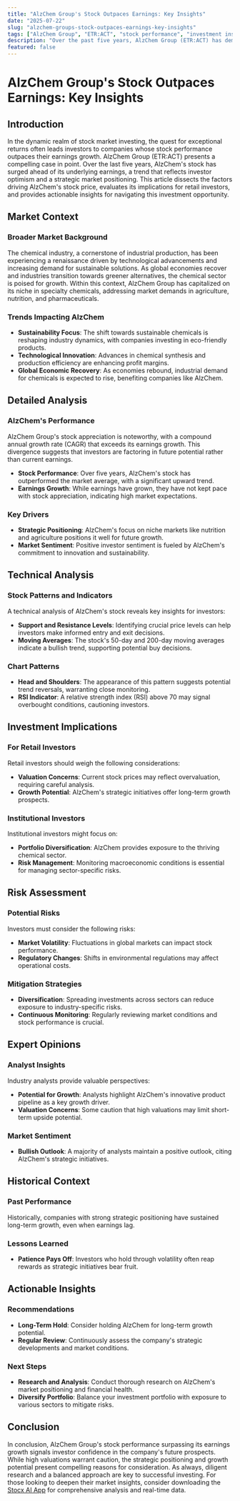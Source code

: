 ```yaml
---
title: "AlzChem Group's Stock Outpaces Earnings: Key Insights"
date: "2025-07-22"
slug: "alzchem-groups-stock-outpaces-earnings-key-insights"
tags: ["AlzChem Group", "ETR:ACT", "stock performance", "investment insights", "chemical industry", "market analysis", "retail investors", "technical analysis", "investment risks", "financial education"]
description: "Over the past five years, AlzChem Group (ETR:ACT) has demonstrated an impressive stock performance that surpasses its underlying earnings growth. This trend suggests that investors have high expectations for the company's future, reflecting a broader market enthusiasm for chemical industry stocks. The disparity between stock appreciation and earnings growth prompts several questions for retail investors: What factors are driving AlzChem's stock price? Are these gains sustainable? And how should investors approach this stock given its current valuation? This comprehensive analysis delves into the market context, exploring broader trends in the chemical sector and AlzChem's strategic positioning. We'll provide a detailed breakdown of the stock's technical performance, assess potential risks, and offer actionable insights for varying investor profiles. With expert opinions and historical comparisons, this guide aims to equip investors with the knowledge needed to make informed decisions about AlzChem Group's stock."
featured: false
---
```


# AlzChem Group's Stock Outpaces Earnings: Key Insights

## Introduction

In the dynamic realm of stock market investing, the quest for exceptional returns often leads investors to companies whose stock performance outpaces their earnings growth. AlzChem Group (ETR:ACT) presents a compelling case in point. Over the last five years, AlzChem's stock has surged ahead of its underlying earnings, a trend that reflects investor optimism and a strategic market positioning. This article dissects the factors driving AlzChem's stock price, evaluates its implications for retail investors, and provides actionable insights for navigating this investment opportunity.

## Market Context

### Broader Market Background

The chemical industry, a cornerstone of industrial production, has been experiencing a renaissance driven by technological advancements and increasing demand for sustainable solutions. As global economies recover and industries transition towards greener alternatives, the chemical sector is poised for growth. Within this context, AlzChem Group has capitalized on its niche in specialty chemicals, addressing market demands in agriculture, nutrition, and pharmaceuticals.

### Trends Impacting AlzChem

- **Sustainability Focus**: The shift towards sustainable chemicals is reshaping industry dynamics, with companies investing in eco-friendly products.
- **Technological Innovation**: Advances in chemical synthesis and production efficiency are enhancing profit margins.
- **Global Economic Recovery**: As economies rebound, industrial demand for chemicals is expected to rise, benefiting companies like AlzChem.

## Detailed Analysis

### AlzChem's Performance

AlzChem Group's stock appreciation is noteworthy, with a compound annual growth rate (CAGR) that exceeds its earnings growth. This divergence suggests that investors are factoring in future potential rather than current earnings.

- **Stock Performance**: Over five years, AlzChem's stock has outperformed the market average, with a significant upward trend.
- **Earnings Growth**: While earnings have grown, they have not kept pace with stock appreciation, indicating high market expectations.

### Key Drivers

- **Strategic Positioning**: AlzChem's focus on niche markets like nutrition and agriculture positions it well for future growth.
- **Market Sentiment**: Positive investor sentiment is fueled by AlzChem's commitment to innovation and sustainability.

## Technical Analysis

### Stock Patterns and Indicators

A technical analysis of AlzChem's stock reveals key insights for investors:

- **Support and Resistance Levels**: Identifying crucial price levels can help investors make informed entry and exit decisions.
- **Moving Averages**: The stock's 50-day and 200-day moving averages indicate a bullish trend, supporting potential buy decisions.

### Chart Patterns

- **Head and Shoulders**: The appearance of this pattern suggests potential trend reversals, warranting close monitoring.
- **RSI Indicator**: A relative strength index (RSI) above 70 may signal overbought conditions, cautioning investors.

## Investment Implications

### For Retail Investors

Retail investors should weigh the following considerations:

- **Valuation Concerns**: Current stock prices may reflect overvaluation, requiring careful analysis.
- **Growth Potential**: AlzChem's strategic initiatives offer long-term growth prospects.

### Institutional Investors

Institutional investors might focus on:

- **Portfolio Diversification**: AlzChem provides exposure to the thriving chemical sector.
- **Risk Management**: Monitoring macroeconomic conditions is essential for managing sector-specific risks.

## Risk Assessment

### Potential Risks

Investors must consider the following risks:

- **Market Volatility**: Fluctuations in global markets can impact stock performance.
- **Regulatory Changes**: Shifts in environmental regulations may affect operational costs.

### Mitigation Strategies

- **Diversification**: Spreading investments across sectors can reduce exposure to industry-specific risks.
- **Continuous Monitoring**: Regularly reviewing market conditions and stock performance is crucial.

## Expert Opinions

### Analyst Insights

Industry analysts provide valuable perspectives:

- **Potential for Growth**: Analysts highlight AlzChem's innovative product pipeline as a key growth driver.
- **Valuation Concerns**: Some caution that high valuations may limit short-term upside potential.

### Market Sentiment

- **Bullish Outlook**: A majority of analysts maintain a positive outlook, citing AlzChem's strategic initiatives.

## Historical Context

### Past Performance

Historically, companies with strong strategic positioning have sustained long-term growth, even when earnings lag.

### Lessons Learned

- **Patience Pays Off**: Investors who hold through volatility often reap rewards as strategic initiatives bear fruit.

## Actionable Insights

### Recommendations

- **Long-Term Hold**: Consider holding AlzChem for long-term growth potential.
- **Regular Review**: Continuously assess the company's strategic developments and market conditions.

### Next Steps

- **Research and Analysis**: Conduct thorough research on AlzChem's market positioning and financial health.
- **Diversify Portfolio**: Balance your investment portfolio with exposure to various sectors to mitigate risks.

## Conclusion

In conclusion, AlzChem Group's stock performance surpassing its earnings growth signals investor confidence in the company's future prospects. While high valuations warrant caution, the strategic positioning and growth potential present compelling reasons for consideration. As always, diligent research and a balanced approach are key to successful investing. For those looking to deepen their market insights, consider downloading the [Stocx AI App](https://stocx.co) for comprehensive analysis and real-time data.
